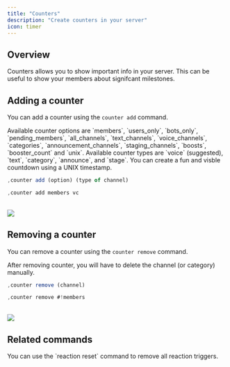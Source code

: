 ```yaml
---
title: "Counters"
description: "Create counters in your server"
icon: timer
---
```


## Overview

Counters allows you to show important info in your server. This can be useful to show your members about signifcant milestones.

## Adding a counter

You can add a counter using the `counter add` command.

<Info>
  Available counter options are `members`, `users_only`, `bots_only`, `pending_members`,
  `all_channels`, `text_channels`, `voice_channels`, `categories`, `announcement_channels`,
  `staging_channels`, `boosts`, `booster_count` and `unix`.
</Info>

<Info>
  Available counter types are `voice` (suggested), `text`, `category`, `announce`,
  and `stage`.
</Info>

<Tip>
  You can create a fun and visble countdown using a UNIX timestamp.
</Tip>

<CodeGroup>

```javascript Syntax
,counter add (option) (type of channel)
```

```javascript Example
,counter add members vc
```

</CodeGroup>
<br />
<Frame>
    <img src="/images/miscellaneous/counters/add.png" />
</Frame>
<br />

## Removing a counter

You can remove a counter using the `counter remove` command.

<Warning>
  After removing counter, you will have to delete the channel (or category) manually.
</Warning>

<CodeGroup>

```javascript Syntax
,counter remove (channel)
```

```javascript Example
,counter remove #!members
```

</CodeGroup>
<br />
<Frame>
    <img src="/images/miscellaneous/counters/remove.png" />
</Frame>


## Related commands

<AccordionGroup>
    <Accordion title="Removing all reaction triggers">
        You can use the `reaction reset` command to remove all reaction triggers.
    </Accordion>
</AccordionGroup>
